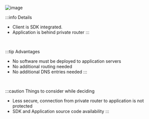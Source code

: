 ![image](/img/deployment-architecture/app_to_router_b_deploy.png)

:::info Details
- Client is SDK integrated.
- Application is behind private router
:::

&nbsp;

:::tip Advantages
- No software must be deployed to application servers
- No additional routing needed
- No additional DNS entries needed
:::
    
&nbsp;

:::caution Things to consider while deciding
- Less secure, connection from private router to application is not protected
- SDK and Application source code availability
:::